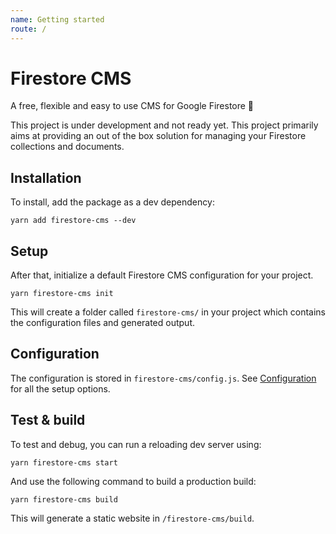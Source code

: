 ```yaml
---
name: Getting started
route: /
---
```


# Firestore CMS

A free, flexible and easy to use CMS for Google Firestore 🎉

This project is under development and not ready yet. This project primarily aims at providing an out of the box solution for managing your Firestore collections and documents.

## Installation

To install, add the package as a dev dependency:

`yarn add firestore-cms --dev`

## Setup

After that, initialize a default Firestore CMS configuration for your project.

`yarn firestore-cms init`

This will create a folder called `firestore-cms/` in your project
which contains the configuration files and generated output.

## Configuration

The configuration is stored in `firestore-cms/config.js`.
See [Configuration](/configuration) for all the setup options.

## Test & build

To test and debug, you can run a reloading dev server using:

`yarn firestore-cms start`

And use the following command to build a production build:

`yarn firestore-cms build`

This will generate a static website in `/firestore-cms/build`.
